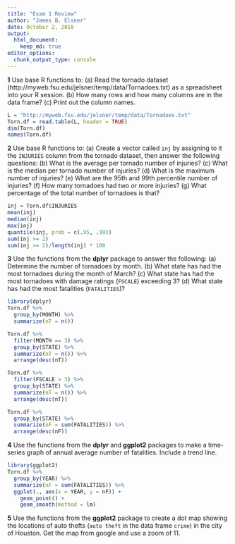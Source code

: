 ```yaml
---
title: "Exam 1 Review"
author: "James B. Elsner"
date: October 2, 2018
output: 
  html_document:
    keep_md: true
editor_options: 
  chunk_output_type: console
---
```


**1** Use base R functions to: (a) Read the tornado dataset (http://myweb.fsu.edu/jelsner/temp/data/Tornadoes.txt) as a spreadsheet into your R session. (b) How many rows and how many columns are in the data frame? (c) Print out the column names.
```r
L = "http://myweb.fsu.edu/jelsner/temp/data/Tornadoes.txt"
Torn.df = read.table(L, header = TRUE)
dim(Torn.df)
names(Torn.df)
```

**2** Use base R functions to: (a) Create a vector called `inj` by assigning to it the `INJURIES` column from the tornado dataset, then answer the following questions: (b) What is the average per tornado number of injuries? (c) What is the median per tornado number of injuries? (d) What is the maximum number of injuries? (e) What are the 95th and 99th percentile number of injuries? (f) How many tornadoes had two or more injuries? (g) What percentage of the total number of tornadoes is that?
```r
inj = Torn.df$INJURIES
mean(inj)
median(inj)
max(inj)
quantile(inj, prob = c(.95, .99))
sum(inj >= 2)
sum(inj >= 2)/length(inj) * 100
```

**3** Use the functions from the **dplyr** package to answer the following: (a) Determine the number of tornadoes by month. (b) What state has had the most tornadoes during the month of March? (c) What state has had the most tornadoes with damage ratings (`FSCALE`) exceeding 3? (d) What state has had the most fatalities (`FATALITIES`)?
```r
library(dplyr)
Torn.df %>%
  group_by(MONTH) %>%
  summarize(nT = n())
```

```r
Torn.df %>%
  filter(MONTH == 3) %>%
  group_by(STATE) %>%
  summarize(nT = n()) %>%
  arrange(desc(nT))
```

```r
Torn.df %>%
  filter(FSCALE > 3) %>%
  group_by(STATE) %>%
  summarize(nT = n()) %>%
  arrange(desc(nT))
```

```r
Torn.df %>%
  group_by(STATE) %>%
  summarize(nF = sum(FATALITIES)) %>%
  arrange(desc(nF))
```

**4** Use the functions from the **dplyr** and **ggplot2** packages to make a time-series graph of annual average number of fatalities. Include a trend line.
```r
library(ggplot2)
Torn.df %>%
  group_by(YEAR) %>%
  summarize(nF = sum(FATALITIES)) %>%
  ggplot(., aes(x = YEAR, y = nF)) +
    geom_point() +
    geom_smooth(method = lm)
```

**5** Use the functions from the **ggplot2** package to create a dot map showing the locations of auto thefts (`auto theft` in the data frame `crime`) in the city of Houston. Get the map from google and use a zoom of 11.
